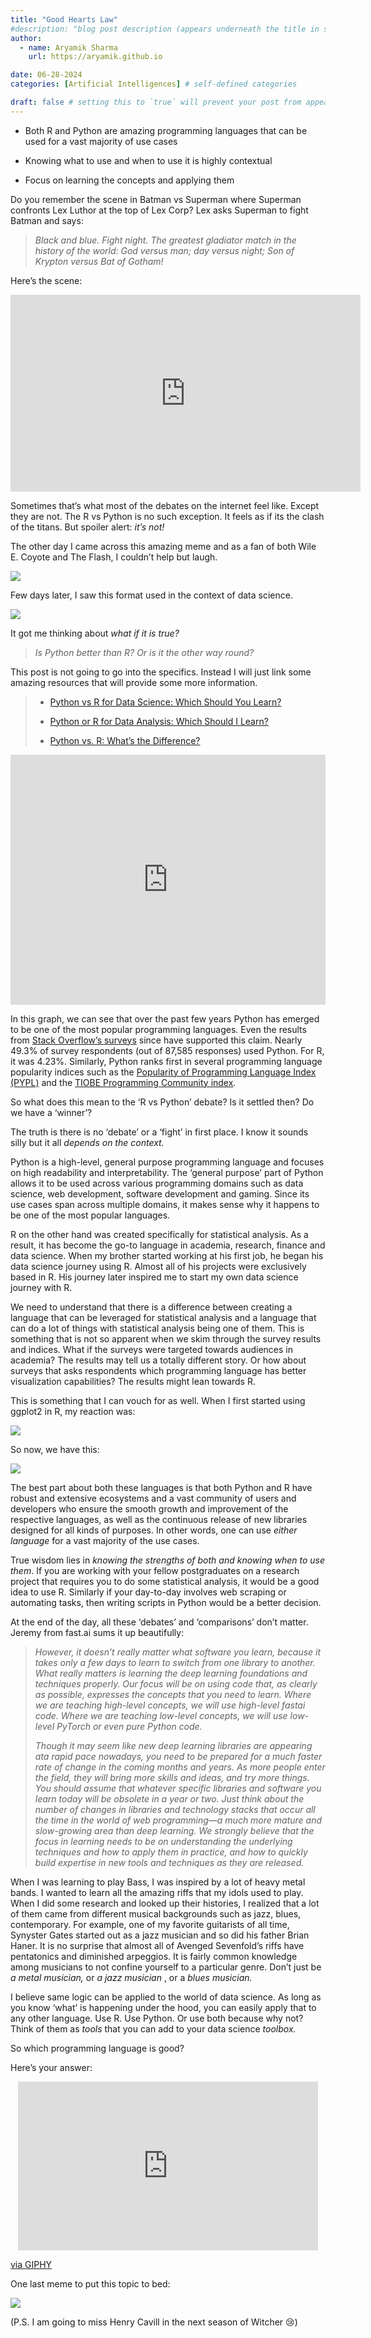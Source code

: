 ```yaml
---
title: "Good Hearts Law"
#description: "blog post description (appears underneath the title in smaller text) which is included on the listing page"
author:
  - name: Aryamik Sharma
    url: https://aryamik.github.io

date: 06-28-2024
categories: [Artificial Intelligences] # self-defined categories

draft: false # setting this to `true` will prevent your post from appearing on your listing page until you're ready!
---
```


::: {.callout-tip title="TL;DR"}
-   Both R and Python are amazing programming languages that can be used for a vast majority of use cases

-   Knowing what to use and when to use it is highly contextual

-   Focus on learning the concepts and applying them
:::

Do you remember the scene in Batman vs Superman where Superman confronts Lex Luthor at the top of Lex Corp? Lex asks Superman to fight Batman and says:

> *Black and blue. Fight night. The greatest gladiator match in the history of the world: God versus man; day versus night; Son of Krypton versus Bat of Gotham!*

Here's the scene:

```{=html}
<p align = 'center'><iframe width="560" height="315" src="https://www.youtube.com/embed/1DyD2jrWjFM?si=ap_D5Y-yvTsCNV2a" title="YouTube video player" frameborder="0" allow="accelerometer; autoplay; clipboard-write; encrypted-media; gyroscope; picture-in-picture; web-share" allowfullscreen></iframe></p>
```
Sometimes that's what most of the debates on the internet feel like. Except they are not. The R vs Python is no such exception. It feels as if its the clash of the titans. But spoiler alert: *it's not!*

The other day I came across this amazing meme and as a fan of both Wile E. Coyote and The Flash, I couldn't help but laugh.

![](images/Screenshot%20from%202023-12-20%2000-15-21.png){fig-align="center"}

Few days later, I saw this format used in the context of data science.

![](images/Screenshot%20from%202023-12-20%2000-10-34-01.png){fig-align="center"}

It got me thinking about *what if it is true?*

> *Is Python better than R? Or is it the other way round?*

This post is not going to go into the specifics. Instead I will just link some amazing resources that will provide some more information.

> -   [Python vs R for Data Science: Which Should You Learn?](https://www.datacamp.com/blog/python-vs-r-for-data-science-whats-the-difference)
>
> -   [Python or R for Data Analysis: Which Should I Learn?](https://www.coursera.org/articles/python-or-r-for-data-analysis)
>
> -   [Python vs. R: What's the Difference?](https://www.ibm.com/blog/python-vs-r/)

```{=html}
<iframe title="Popular Programming Languages" aria-label="Interactive line chart" id="datawrapper-chart-RASRM" src="https://datawrapper.dwcdn.net/RASRM/1/" scrolling="no" frameborder="0" style="width: 0; min-width: 100% !important; border: none;" height="400" data-external="1"></iframe><script type="text/javascript">!function(){"use strict";window.addEventListener("message",(function(a){if(void 0!==a.data["datawrapper-height"]){var e=document.querySelectorAll("iframe");for(var t in a.data["datawrapper-height"])for(var r=0;r<e.length;r++)if(e[r].contentWindow===a.source){var i=a.data["datawrapper-height"][t]+"px";e[r].style.height=i}}}))}();
</script>
```
In this graph, we can see that over the past few years Python has emerged to be one of the most popular programming languages. Even the results from [Stack Overflow's surveys](https://survey.stackoverflow.co/2023/#technology-most-popular-technologies) since have supported this claim. Nearly 49.3% of survey respondents (out of 87,585 responses) used Python. For R, it was 4.23%. Similarly, Python ranks first in several programming language popularity indices such as the [Popularity of Programming Language Index (PYPL)](https://pypl.github.io/PYPL.html) and the [TIOBE Programming Community index](https://www.tiobe.com/tiobe-index/).

So what does this mean to the 'R vs Python' debate? Is it settled then? Do we have a 'winner'?

The truth is there is no 'debate' or a 'fight' in first place. I know it sounds silly but it all *depends on the context.*

Python is a high-level, general purpose programming language and focuses on high readability and interpretability. The 'general purpose' part of Python allows it to be used across various programming domains such as data science, web development, software development and gaming. Since its use cases span across multiple domains, it makes sense why it happens to be one of the most popular languages.

R on the other hand was created specifically for statistical analysis. As a result, it has become the go-to language in academia, research, finance and data science. When my brother started working at his first job, he began his data science journey using R. Almost all of his projects were exclusively based in R. His journey later inspired me to start my own data science journey with R.

We need to understand that there is a difference between creating a language that can be leveraged for statistical analysis and a language that can do a lot of things with statistical analysis being one of them. This is something that is not so apparent when we skim through the survey results and indices. What if the surveys were targeted towards audiences in academia? The results may tell us a totally different story. Or how about surveys that asks respondents which programming language has better visualization capabilities? The results might lean towards R.

This is something that I can vouch for as well. When I first started using ggplot2 in R, my reaction was:

![](images/Screenshot%20from%202023-12-28%2022-41-11.png){fig-align="center"}

So now, we have this:

![](images/Screenshot%20from%202023-12-20%2009-44-03.png){fig-align="center"}

The best part about both these languages is that both Python and R have robust and extensive ecosystems and a vast community of users and developers who ensure the smooth growth and improvement of the respective languages, as well as the continuous release of new libraries designed for all kinds of purposes. In other words, one can use *either language* for a vast majority of the use cases.

True wisdom lies in *knowing the strengths of both and knowing when to use them*. If you are working with your fellow postgraduates on a research project that requires you to do some statistical analysis, it would be a good idea to use R. Similarly if your day-to-day involves web scraping or automating tasks, then writing scripts in Python would be a better decision.

At the end of the day, all these 'debates' and 'comparisons' don't matter. Jeremy from fast.ai sums it up beautifully:

> *However, it doesn't really matter what software you learn, because it takes only a few days to learn to switch from one library to another. What really matters is learning the deep learning foundations and techniques properly. Our focus will be on using code that, as clearly as possible, expresses the concepts that you need to learn. Where we are teaching high-level concepts, we will use high-level fastai code. Where we are teaching low-level concepts, we will use low-level PyTorch or even pure Python code.*
>
> *Though it may seem like new deep learning libraries are appearing ata rapid pace nowadays, you need to be prepared for a much faster rate of change in the coming months and years. As more people enter the field, they will bring more skills and ideas, and try more things. You should assume that whatever specific libraries and software you learn today will be obsolete in a year or two. Just think about the number of changes in libraries and technology stacks that occur all the time in the world of web programming---a much more mature and slow-growing area than deep learning. We strongly believe that the focus in learning needs to be on understanding the underlying techniques and how to apply them in practice, and how to quickly build expertise in new tools and techniques as they are released.*

When I was learning to play Bass, I was inspired by a lot of heavy metal bands. I wanted to learn all the amazing riffs that my idols used to play. When I did some research and looked up their histories, I realized that a lot of them came from different musical backgrounds such as jazz, blues, contemporary. For example, one of my favorite guitarists of all time, Synyster Gates started out as a jazz musician and so did his father Brian Haner. It is no surprise that almost all of Avenged Sevenfold's riffs have pentatonics and diminished arpeggios. It is fairly common knowledge among musicians to not confine yourself to a particular genre. Don't just be *a metal musician,* or *a jazz musician* , or a *blues musician.*

I believe same logic can be applied to the world of data science. As long as you know 'what' is happening under the hood, you can easily apply that to any other language. Use R. Use Python. Or use both because why not? Think of them as *tools* that you can add to your data science *toolbox.*

So which programming language is good?

Here's your answer:

```{=html}
<p align = 'center'><iframe src="https://giphy.com/embed/3o7aCRloybJlXpNjSU" width="480" height="270" frameBorder="0" class="giphy-embed" allowFullScreen></iframe><p><a href="https://giphy.com/gifs/3o7aCRloybJlXpNjSU">via GIPHY</a></p></p> 
```
One last meme to put this topic to bed:

![](images/Screenshot%20from%202023-12-20%2000-11-03.png){fig-align="center"}

(P.S. I am going to miss Henry Cavill in the next season of Witcher 😢)
